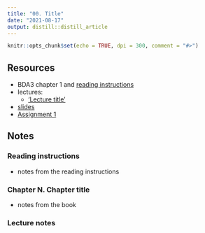 ```yaml
---
title: "00. Title"
date: "2021-08-17"
output: distill::distill_article
---
```


```r
knitr::opts_chunk$set(echo = TRUE, dpi = 300, comment = "#>")
```

## Resources

- BDA3 chapter 1 and [reading instructions](../reading-instructions/BDA3_ch01_reading-instructions.pdf)
- lectures:
  - ['Lecture title'](link-to-lecture)
- [slides](../slides/bayes_intro.pdf)
- [Assignment 1](assignments/assignment1.pdf)

## Notes

### Reading instructions

- notes from the reading instructions

### Chapter N. Chapter title

- notes from the book

### Lecture notes
